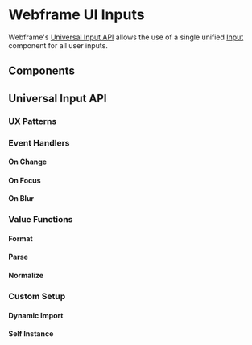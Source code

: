 

# Webframe UI Inputs

Webframe's [Universal Input API](#universal-input-api) allows the use of a single unified [Input](/docs/ui/inputs/Input) component for all user inputs.
## Components

<Row className='full-width gap wrap'>
  <AssetLink component={Input} uri={uri} />
  <AssetLink component={Select} uri={uri} />
  <AssetLink pending component={Datepicker} uri={uri} />
  <AssetLink pending component={Upload} uri={uri} />
  <AssetLink pending component={Checkbox} uri={uri} />
  <AssetLink pending component={Radio} uri={uri} />
  <AssetLink component={Switch} uri={uri} />
  <AssetLink pending component={Slider} uri={uri} />
</Row>

## Universal Input API

### UX Patterns

### Event Handlers
#### On Change
#### On Focus
#### On Blur

### Value Functions
#### Format
#### Parse
#### Normalize

### Custom Setup
#### Dynamic Import
#### Self Instance
